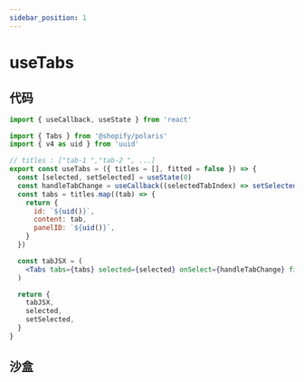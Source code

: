 ```yaml
---
sidebar_position: 1
---
```


# useTabs

## 代码

```jsx title="src/hooks/useTabs.js"
import { useCallback, useState } from 'react'

import { Tabs } from '@shopify/polaris'
import { v4 as uid } from 'uuid'

// titles : ["tab-1 ","tab-2 ", ...]
export const useTabs = ({ titles = [], fitted = false }) => {
  const [selected, setSelected] = useState(0)
  const handleTabChange = useCallback((selectedTabIndex) => setSelected(selectedTabIndex), [])
  const tabs = titles.map((tab) => {
    return {
      id: `${uid()}`,
      content: tab,
      panelID: `${uid()}`,
    }
  })

  const tabJSX = (
    <Tabs tabs={tabs} selected={selected} onSelect={handleTabChange} fitted={fitted}></Tabs>
  )

  return {
    tabJSX,
    selected,
    setSelected,
  }
}
```

## 沙盒


<EmbedSandBox src='https://codesandbox.io/embed/usetabs-48pyqh?fontsize=14&hidenavigation=1&theme=dark'></EmbedSandBox>
